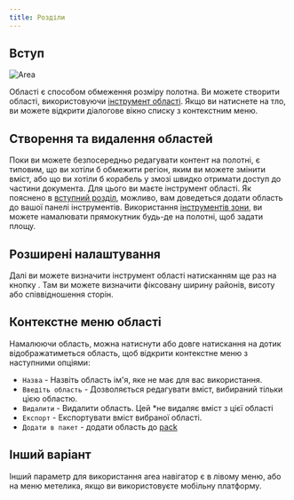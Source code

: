 ```yaml
---
title: Розділи
---
```



## Вступ

![Area](area.png)

Області є способом обмеження розміру полотна. Ви можете створити області, використовуючи [інструмент області](../tools/area). Якщо ви натиснете на тло, ви можете відкрити діалогове вікно списку з контекстним меню.

## Створення та видалення областей

Поки ви можете безпосередньо редагувати контент на полотні, є типовим, що ви хотіли б обмежити регіон, яким ви можете змінити вміст, або що ви хотіли б корабель у змозі швидко отримати доступ до частини документа. Для цього ви маєте інструмент <Monitor className="inline-icon"/> області. Як пояснено в [вступний розділ](../), можливо, вам доведеться додати <Monitor className="inline-icon"/> область до вашої панелі інструментів. Використання [інструментів зони](../tools/area), ви можете намалювати прямокутник будь-де на полотні, щоб задати площу.

## Розширені налаштування

Далі ви можете визначити інструмент області натисканням ще раз на кнопку <Monitor className="inline-icon"/>. Там ви можете визначити фіксовану ширину районів, висоту або співвідношення сторін.

## Контекстне меню області

 Намалюючи область, можна натиснути або довге натискання на дотик відображатиметься область, щоб відкрити контекстне меню з наступними опціями:

- `Назва` - Назвіть область ім'я, яке не має для вас використання.
- `Введіть область` - Дозволяється редагувати вміст, вибираний тільки цією областю.
- `Видалити` - Видалити область. Цей \*не видаляє вміст з цієї області
- `Експорт` - Експортувати вміст вибраної області.
- `Додати в пакет` - додати область до [pack](../pack)

## Інший варіант

Інший параметр для використання area навігатор є в лівому меню, або на меню метелика, якщо ви використовуєте мобільну платформу.
